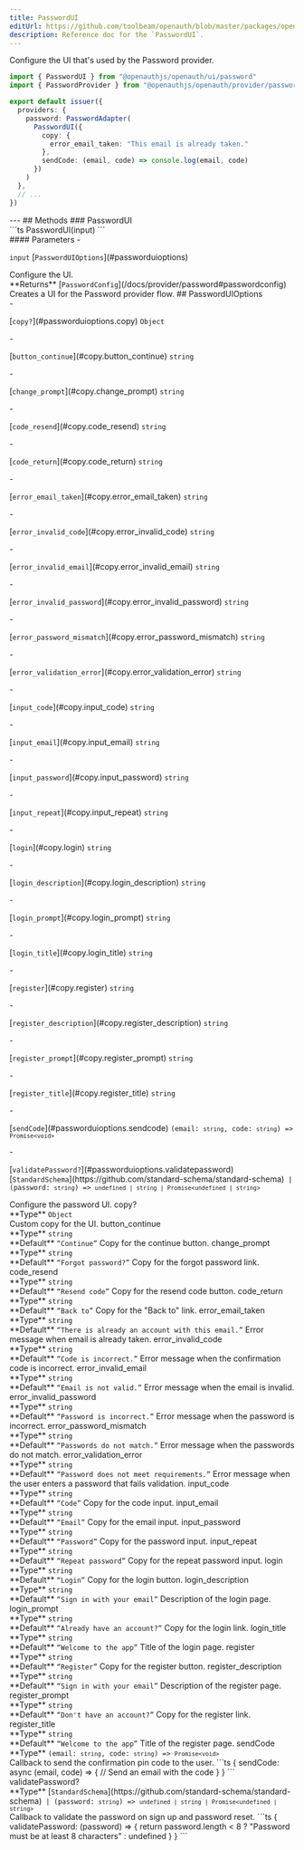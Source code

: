 ```yaml
---
title: PasswordUI
editUrl: https://github.com/toolbeam/openauth/blob/master/packages/openauth/src/ui/password.tsx
description: Reference doc for the `PasswordUI`.
---
```



<div class="tsdoc">
<Section type="about">
Configure the UI that's used by the Password provider.

```ts {1,7-12}
import { PasswordUI } from "@openauthjs/openauth/ui/password"
import { PasswordProvider } from "@openauthjs/openauth/provider/password"

export default issuer({
  providers: {
    password: PasswordAdapter(
      PasswordUI({
        copy: {
          error_email_taken: "This email is already taken."
        },
        sendCode: (email, code) => console.log(email, code)
      })
    )
  },
  // ...
})
```
</Section>
---
## Methods
### PasswordUI
<Segment>
<Section type="signature">
```ts
PasswordUI(input)
```
</Section>
<Section type="parameters">
#### Parameters
- <p><code class="key">input</code> [<code class="type">PasswordUIOptions</code>](#passworduioptions)</p>
Configure the UI.
</Section>
<InlineSection>
**Returns** [<code class="type">PasswordConfig</code>](/docs/provider/password#passwordconfig)
</InlineSection>
Creates a UI for the Password provider flow.
</Segment>
## PasswordUIOptions
<Segment>
<Section type="parameters">
- <p>[<code class="key">copy?</code>](#passworduioptions.copy) <code class="primitive">Object</code></p>
  - <p>[<code class="key">button_continue</code>](#copy.button_continue) <code class="primitive">string</code></p>
  - <p>[<code class="key">change_prompt</code>](#copy.change_prompt) <code class="primitive">string</code></p>
  - <p>[<code class="key">code_resend</code>](#copy.code_resend) <code class="primitive">string</code></p>
  - <p>[<code class="key">code_return</code>](#copy.code_return) <code class="primitive">string</code></p>
  - <p>[<code class="key">error_email_taken</code>](#copy.error_email_taken) <code class="primitive">string</code></p>
  - <p>[<code class="key">error_invalid_code</code>](#copy.error_invalid_code) <code class="primitive">string</code></p>
  - <p>[<code class="key">error_invalid_email</code>](#copy.error_invalid_email) <code class="primitive">string</code></p>
  - <p>[<code class="key">error_invalid_password</code>](#copy.error_invalid_password) <code class="primitive">string</code></p>
  - <p>[<code class="key">error_password_mismatch</code>](#copy.error_password_mismatch) <code class="primitive">string</code></p>
  - <p>[<code class="key">error_validation_error</code>](#copy.error_validation_error) <code class="primitive">string</code></p>
  - <p>[<code class="key">input_code</code>](#copy.input_code) <code class="primitive">string</code></p>
  - <p>[<code class="key">input_email</code>](#copy.input_email) <code class="primitive">string</code></p>
  - <p>[<code class="key">input_password</code>](#copy.input_password) <code class="primitive">string</code></p>
  - <p>[<code class="key">input_repeat</code>](#copy.input_repeat) <code class="primitive">string</code></p>
  - <p>[<code class="key">login</code>](#copy.login) <code class="primitive">string</code></p>
  - <p>[<code class="key">login_description</code>](#copy.login_description) <code class="primitive">string</code></p>
  - <p>[<code class="key">login_prompt</code>](#copy.login_prompt) <code class="primitive">string</code></p>
  - <p>[<code class="key">login_title</code>](#copy.login_title) <code class="primitive">string</code></p>
  - <p>[<code class="key">register</code>](#copy.register) <code class="primitive">string</code></p>
  - <p>[<code class="key">register_description</code>](#copy.register_description) <code class="primitive">string</code></p>
  - <p>[<code class="key">register_prompt</code>](#copy.register_prompt) <code class="primitive">string</code></p>
  - <p>[<code class="key">register_title</code>](#copy.register_title) <code class="primitive">string</code></p>
- <p>[<code class="key">sendCode</code>](#passworduioptions.sendcode) <code class="primitive">(email: <code class="primitive">string</code>, code: <code class="primitive">string</code>) => <code class="primitive">Promise</code><code class="symbol">&lt;</code><code class="primitive">void</code><code class="symbol">&gt;</code></code></p>
- <p>[<code class="key">validatePassword?</code>](#passworduioptions.validatepassword) [<code class="type">StandardSchema</code>](https://github.com/standard-schema/standard-schema)<code class="symbol"> | </code><code class="primitive">(password: <code class="primitive">string</code>) => <code class="primitive">undefined</code><code class="symbol"> | </code><code class="primitive">string</code><code class="symbol"> | </code><code class="primitive">Promise</code><code class="symbol">&lt;</code><code class="primitive">undefined</code><code class="symbol"> | </code><code class="primitive">string</code><code class="symbol">&gt;</code></code></p>
</Section>
Configure the password UI.
</Segment>
<NestedTitle id="passworduioptions.copy" Tag="h4" parent="PasswordUIOptions.">copy?</NestedTitle>
<Segment>
<Section type="parameters">
<InlineSection>
**Type** <code class="primitive">Object</code>
</InlineSection>
</Section>
Custom copy for the UI.
</Segment>
<NestedTitle id="copy.button_continue" Tag="h5" parent="PasswordUIOptions.copy.">button_continue</NestedTitle>
<Segment>
<Section type="parameters">
<InlineSection>
**Type** <code class="primitive">string</code>
</InlineSection>
</Section>

<InlineSection>
**Default** <code class="symbol">&ldquo;</code><code class="primitive">Continue</code><code class="symbol">&rdquo;</code>
</InlineSection>
Copy for the continue button.
</Segment>
<NestedTitle id="copy.change_prompt" Tag="h5" parent="PasswordUIOptions.copy.">change_prompt</NestedTitle>
<Segment>
<Section type="parameters">
<InlineSection>
**Type** <code class="primitive">string</code>
</InlineSection>
</Section>

<InlineSection>
**Default** <code class="symbol">&ldquo;</code><code class="primitive">Forgot password?</code><code class="symbol">&rdquo;</code>
</InlineSection>
Copy for the forgot password link.
</Segment>
<NestedTitle id="copy.code_resend" Tag="h5" parent="PasswordUIOptions.copy.">code_resend</NestedTitle>
<Segment>
<Section type="parameters">
<InlineSection>
**Type** <code class="primitive">string</code>
</InlineSection>
</Section>

<InlineSection>
**Default** <code class="symbol">&ldquo;</code><code class="primitive">Resend code</code><code class="symbol">&rdquo;</code>
</InlineSection>
Copy for the resend code button.
</Segment>
<NestedTitle id="copy.code_return" Tag="h5" parent="PasswordUIOptions.copy.">code_return</NestedTitle>
<Segment>
<Section type="parameters">
<InlineSection>
**Type** <code class="primitive">string</code>
</InlineSection>
</Section>

<InlineSection>
**Default** <code class="symbol">&ldquo;</code><code class="primitive">Back to</code><code class="symbol">&rdquo;</code>
</InlineSection>
Copy for the "Back to" link.
</Segment>
<NestedTitle id="copy.error_email_taken" Tag="h5" parent="PasswordUIOptions.copy.">error_email_taken</NestedTitle>
<Segment>
<Section type="parameters">
<InlineSection>
**Type** <code class="primitive">string</code>
</InlineSection>
</Section>

<InlineSection>
**Default** <code class="symbol">&ldquo;</code><code class="primitive">There is already an account with this email.</code><code class="symbol">&rdquo;</code>
</InlineSection>
Error message when email is already taken.
</Segment>
<NestedTitle id="copy.error_invalid_code" Tag="h5" parent="PasswordUIOptions.copy.">error_invalid_code</NestedTitle>
<Segment>
<Section type="parameters">
<InlineSection>
**Type** <code class="primitive">string</code>
</InlineSection>
</Section>

<InlineSection>
**Default** <code class="symbol">&ldquo;</code><code class="primitive">Code is incorrect.</code><code class="symbol">&rdquo;</code>
</InlineSection>
Error message when the confirmation code is incorrect.
</Segment>
<NestedTitle id="copy.error_invalid_email" Tag="h5" parent="PasswordUIOptions.copy.">error_invalid_email</NestedTitle>
<Segment>
<Section type="parameters">
<InlineSection>
**Type** <code class="primitive">string</code>
</InlineSection>
</Section>

<InlineSection>
**Default** <code class="symbol">&ldquo;</code><code class="primitive">Email is not valid.</code><code class="symbol">&rdquo;</code>
</InlineSection>
Error message when the email is invalid.
</Segment>
<NestedTitle id="copy.error_invalid_password" Tag="h5" parent="PasswordUIOptions.copy.">error_invalid_password</NestedTitle>
<Segment>
<Section type="parameters">
<InlineSection>
**Type** <code class="primitive">string</code>
</InlineSection>
</Section>

<InlineSection>
**Default** <code class="symbol">&ldquo;</code><code class="primitive">Password is incorrect.</code><code class="symbol">&rdquo;</code>
</InlineSection>
Error message when the password is incorrect.
</Segment>
<NestedTitle id="copy.error_password_mismatch" Tag="h5" parent="PasswordUIOptions.copy.">error_password_mismatch</NestedTitle>
<Segment>
<Section type="parameters">
<InlineSection>
**Type** <code class="primitive">string</code>
</InlineSection>
</Section>

<InlineSection>
**Default** <code class="symbol">&ldquo;</code><code class="primitive">Passwords do not match.</code><code class="symbol">&rdquo;</code>
</InlineSection>
Error message when the passwords do not match.
</Segment>
<NestedTitle id="copy.error_validation_error" Tag="h5" parent="PasswordUIOptions.copy.">error_validation_error</NestedTitle>
<Segment>
<Section type="parameters">
<InlineSection>
**Type** <code class="primitive">string</code>
</InlineSection>
</Section>

<InlineSection>
**Default** <code class="symbol">&ldquo;</code><code class="primitive">Password does not meet requirements.</code><code class="symbol">&rdquo;</code>
</InlineSection>
Error message when the user enters a password that fails validation.
</Segment>
<NestedTitle id="copy.input_code" Tag="h5" parent="PasswordUIOptions.copy.">input_code</NestedTitle>
<Segment>
<Section type="parameters">
<InlineSection>
**Type** <code class="primitive">string</code>
</InlineSection>
</Section>

<InlineSection>
**Default** <code class="symbol">&ldquo;</code><code class="primitive">Code</code><code class="symbol">&rdquo;</code>
</InlineSection>
Copy for the code input.
</Segment>
<NestedTitle id="copy.input_email" Tag="h5" parent="PasswordUIOptions.copy.">input_email</NestedTitle>
<Segment>
<Section type="parameters">
<InlineSection>
**Type** <code class="primitive">string</code>
</InlineSection>
</Section>

<InlineSection>
**Default** <code class="symbol">&ldquo;</code><code class="primitive">Email</code><code class="symbol">&rdquo;</code>
</InlineSection>
Copy for the email input.
</Segment>
<NestedTitle id="copy.input_password" Tag="h5" parent="PasswordUIOptions.copy.">input_password</NestedTitle>
<Segment>
<Section type="parameters">
<InlineSection>
**Type** <code class="primitive">string</code>
</InlineSection>
</Section>

<InlineSection>
**Default** <code class="symbol">&ldquo;</code><code class="primitive">Password</code><code class="symbol">&rdquo;</code>
</InlineSection>
Copy for the password input.
</Segment>
<NestedTitle id="copy.input_repeat" Tag="h5" parent="PasswordUIOptions.copy.">input_repeat</NestedTitle>
<Segment>
<Section type="parameters">
<InlineSection>
**Type** <code class="primitive">string</code>
</InlineSection>
</Section>

<InlineSection>
**Default** <code class="symbol">&ldquo;</code><code class="primitive">Repeat password</code><code class="symbol">&rdquo;</code>
</InlineSection>
Copy for the repeat password input.
</Segment>
<NestedTitle id="copy.login" Tag="h5" parent="PasswordUIOptions.copy.">login</NestedTitle>
<Segment>
<Section type="parameters">
<InlineSection>
**Type** <code class="primitive">string</code>
</InlineSection>
</Section>

<InlineSection>
**Default** <code class="symbol">&ldquo;</code><code class="primitive">Login</code><code class="symbol">&rdquo;</code>
</InlineSection>
Copy for the login button.
</Segment>
<NestedTitle id="copy.login_description" Tag="h5" parent="PasswordUIOptions.copy.">login_description</NestedTitle>
<Segment>
<Section type="parameters">
<InlineSection>
**Type** <code class="primitive">string</code>
</InlineSection>
</Section>

<InlineSection>
**Default** <code class="symbol">&ldquo;</code><code class="primitive">Sign in with your email</code><code class="symbol">&rdquo;</code>
</InlineSection>
Description of the login page.
</Segment>
<NestedTitle id="copy.login_prompt" Tag="h5" parent="PasswordUIOptions.copy.">login_prompt</NestedTitle>
<Segment>
<Section type="parameters">
<InlineSection>
**Type** <code class="primitive">string</code>
</InlineSection>
</Section>

<InlineSection>
**Default** <code class="symbol">&ldquo;</code><code class="primitive">Already have an account?</code><code class="symbol">&rdquo;</code>
</InlineSection>
Copy for the login link.
</Segment>
<NestedTitle id="copy.login_title" Tag="h5" parent="PasswordUIOptions.copy.">login_title</NestedTitle>
<Segment>
<Section type="parameters">
<InlineSection>
**Type** <code class="primitive">string</code>
</InlineSection>
</Section>

<InlineSection>
**Default** <code class="symbol">&ldquo;</code><code class="primitive">Welcome to the app</code><code class="symbol">&rdquo;</code>
</InlineSection>
Title of the login page.
</Segment>
<NestedTitle id="copy.register" Tag="h5" parent="PasswordUIOptions.copy.">register</NestedTitle>
<Segment>
<Section type="parameters">
<InlineSection>
**Type** <code class="primitive">string</code>
</InlineSection>
</Section>

<InlineSection>
**Default** <code class="symbol">&ldquo;</code><code class="primitive">Register</code><code class="symbol">&rdquo;</code>
</InlineSection>
Copy for the register button.
</Segment>
<NestedTitle id="copy.register_description" Tag="h5" parent="PasswordUIOptions.copy.">register_description</NestedTitle>
<Segment>
<Section type="parameters">
<InlineSection>
**Type** <code class="primitive">string</code>
</InlineSection>
</Section>

<InlineSection>
**Default** <code class="symbol">&ldquo;</code><code class="primitive">Sign in with your email</code><code class="symbol">&rdquo;</code>
</InlineSection>
Description of the register page.
</Segment>
<NestedTitle id="copy.register_prompt" Tag="h5" parent="PasswordUIOptions.copy.">register_prompt</NestedTitle>
<Segment>
<Section type="parameters">
<InlineSection>
**Type** <code class="primitive">string</code>
</InlineSection>
</Section>

<InlineSection>
**Default** <code class="symbol">&ldquo;</code><code class="primitive">Don't have an account?</code><code class="symbol">&rdquo;</code>
</InlineSection>
Copy for the register link.
</Segment>
<NestedTitle id="copy.register_title" Tag="h5" parent="PasswordUIOptions.copy.">register_title</NestedTitle>
<Segment>
<Section type="parameters">
<InlineSection>
**Type** <code class="primitive">string</code>
</InlineSection>
</Section>

<InlineSection>
**Default** <code class="symbol">&ldquo;</code><code class="primitive">Welcome to the app</code><code class="symbol">&rdquo;</code>
</InlineSection>
Title of the register page.
</Segment>
<NestedTitle id="passworduioptions.sendcode" Tag="h4" parent="PasswordUIOptions.">sendCode</NestedTitle>
<Segment>
<Section type="parameters">
<InlineSection>
**Type** <code class="primitive">(email: <code class="primitive">string</code>, code: <code class="primitive">string</code>) => <code class="primitive">Promise</code><code class="symbol">&lt;</code><code class="primitive">void</code><code class="symbol">&gt;</code></code>
</InlineSection>
</Section>
Callback to send the confirmation pin code to the user.
```ts
{
  sendCode: async (email, code) => {
    // Send an email with the code
  }
}
```
</Segment>
<NestedTitle id="passworduioptions.validatepassword" Tag="h4" parent="PasswordUIOptions.">validatePassword?</NestedTitle>
<Segment>
<Section type="parameters">
<InlineSection>
**Type** [<code class="type">StandardSchema</code>](https://github.com/standard-schema/standard-schema)<code class="symbol"> | </code><code class="primitive">(password: <code class="primitive">string</code>) => <code class="primitive">undefined</code><code class="symbol"> | </code><code class="primitive">string</code><code class="symbol"> | </code><code class="primitive">Promise</code><code class="symbol">&lt;</code><code class="primitive">undefined</code><code class="symbol"> | </code><code class="primitive">string</code><code class="symbol">&gt;</code></code>
</InlineSection>
</Section>
Callback to validate the password on sign up and password reset.
```ts
{
  validatePassword: (password) => {
     return password.length < 8 ? "Password must be at least 8 characters" : undefined
  }
}
```
</Segment>
</div>